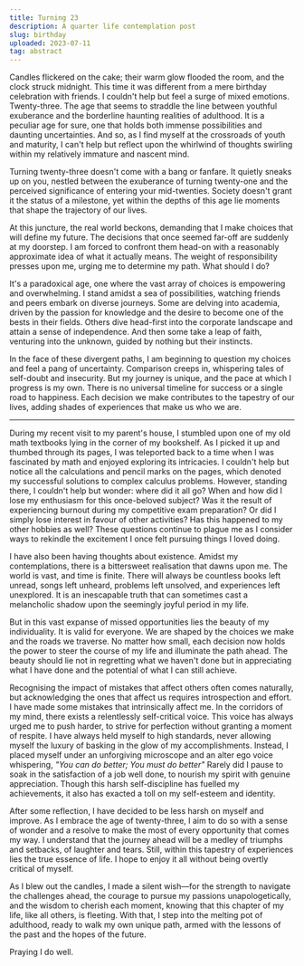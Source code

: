 ```yaml
---
title: Turning 23
description: A quarter life contemplation post
slug: birthday
uploaded: 2023-07-11
tag: abstract
---
```



Candles flickered on the cake; their warm glow flooded the room, and the clock struck midnight. This time it was different from a mere birthday celebration with friends. I couldn't help but feel a surge of mixed emotions. Twenty-three. The age that seems to straddle the line between youthful exuberance and the borderline haunting realities of adulthood. It is a peculiar age for sure, one that holds both immense possibilities and daunting uncertainties. And so, as I find myself at the crossroads of youth and maturity, I can't help but reflect upon the whirlwind of thoughts swirling within my relatively immature and nascent mind.

Turning twenty-three doesn't come with a bang or fanfare. It quietly sneaks up on you, nestled between the exuberance of turning twenty-one and the perceived significance of entering your mid-twenties. Society doesn't grant it the status of a milestone, yet within the depths of this age lie moments that shape the trajectory of our lives.

At this juncture, the real world beckons, demanding that I make choices that will define my future. The decisions that once seemed far-off are suddenly at my doorstep. I am forced to confront them head-on with a reasonably approximate idea of what it actually means. The weight of responsibility presses upon me, urging me to determine my path. What should I do?

It's a paradoxical age, one where the vast array of choices is empowering and overwhelming. I stand amidst a sea of possibilities, watching friends and peers embark on diverse journeys. Some are delving into academia, driven by the passion for knowledge and the desire to become one of the bests in their fields. Others dive head-first into the corporate landscape and attain a sense of independence. And then some take a leap of faith, venturing into the unknown, guided by nothing but their instincts.

In the face of these divergent paths, I am beginning to question my choices and feel a pang of uncertainty. Comparison creeps in, whispering tales of self-doubt and insecurity. But my journey is unique, and the pace at which I progress is my own. There is no universal timeline for success or a single road to happiness. Each decision we make contributes to the tapestry of our lives, adding shades of experiences that make us who we are.

---

During my recent visit to my parent's house, I stumbled upon one of my old math textbooks lying in the corner of my bookshelf. As I picked it up and thumbed through its pages, I was teleported back to a time when I was fascinated by math and enjoyed exploring its intricacies. I couldn't help but notice all the calculations and pencil marks on the pages, which denoted my successful solutions to complex calculus problems. However, standing there, I couldn't help but wonder: where did it all go? When and how did I lose my enthusiasm for this once-beloved subject? Was it the result of experiencing burnout during my competitive exam preparation? Or did I simply lose interest in favour of other activities? Has this happened to my other hobbies as well? These questions continue to plague me as I consider ways to rekindle the excitement I once felt pursuing things I loved doing.

<Tweet id='1675039428610502656' caption='A not so pleasant flashback afterall' />

I have also been having thoughts about existence. Amidst my contemplations, there is a bittersweet realisation that dawns upon me. The world is vast, and time is finite. There will always be countless books left unread, songs left unheard, problems left unsolved, and experiences left unexplored. It is an inescapable truth that can sometimes cast a melancholic shadow upon the seemingly joyful period in my life.

But in this vast expanse of missed opportunities lies the beauty of my individuality. It is valid for everyone. We are shaped by the choices we make and the roads we traverse. No matter how small, each decision now holds the power to steer the course of my life and illuminate the path ahead. The beauty should lie not in regretting what we haven't done but in appreciating what I have done and the potential of what I can still achieve.

Recognising the impact of mistakes that affect others often comes naturally, but acknowledging the ones that affect us requires introspection and effort. I have made some mistakes that intrinsically affect me. In the corridors of my mind, there exists a relentlessly self-critical voice. This voice has always urged me to push harder, to strive for perfection without granting a moment of respite. I have always held myself to high standards, never allowing myself the luxury of basking in the glow of my accomplishments. Instead, I placed myself under an unforgiving microscope and an alter ego voice whispering, _"You can do better; You must do better"_ Rarely did I pause to soak in the satisfaction of a job well done, to nourish my spirit with genuine appreciation. Though this harsh self-discipline has fuelled my achievements, it also has exacted a toll on my self-esteem and identity.

After some reflection, I have decided to be less harsh on myself and improve. As I embrace the age of twenty-three, I aim to do so with a sense of wonder and a resolve to make the most of every opportunity that comes my way. I understand that the journey ahead will be a medley of triumphs and setbacks, of laughter and tears. Still, within this tapestry of experiences lies the true essence of life. I hope to enjoy it all without being overtly critical of myself.

As I blew out the candles, I made a silent wish—for the strength to navigate the challenges ahead, the courage to pursue my passions unapologetically, and the wisdom to cherish each moment, knowing that this chapter of my life, like all others, is fleeting. With that, I step into the melting pot of adulthood, ready to walk my own unique path, armed with the lessons of the past and the hopes of the future.

Praying I do well.
